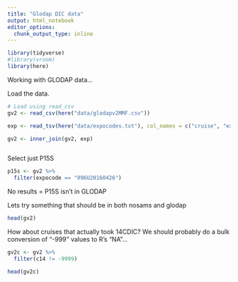 ```yaml
---
title: "Glodap DIC data"
output: html_notebook
editor_options: 
  chunk_output_type: inline
---
```

```r
library(tidyverse)
#library(vroom)
library(here)
```

Working with GLODAP data...

Load the data. 

```r
# Load using read_csv
gv2 <- read_csv(here("data/glodapv2MMF.csv"))

exp <- read_tsv(here("data/expocodes.txt"), col_names = c("cruise", "expocode"))

gv2 <- inner_join(gv2, exp)
```
```r

```

Select just P15S

```r
p15s <- gv2 %>%
  filter(expocode == "096U20160426")
```

No results = P15S isn't in GLODAP

Lets try something that should be in both nosams and glodap
```r
head(gv2)
```

How about cruises that actually took 14CDIC? We should probably do a bulk conversion of "-999" values to R's "NA"...

```r
gv2c <- gv2 %>%
  filter(c14 != -9999)

head(gv2c)
```

